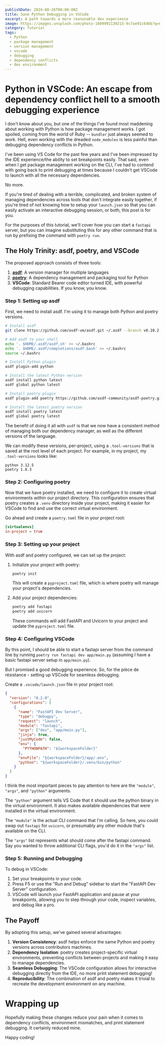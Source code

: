 ```yaml
---
publishDate: 2024-08-26T00:00:00Z
title: Sane Python Debugging in VSCode
excerpt: A path towards a more reasonable dev experience
image: https://images.unsplash.com/photo-1609992130215-9c7ae91c64bb?q=80&w=2671&auto=format&fit=crop&ixlib=rb-4.0.3&ixid=M3wxMjA3fDB8MHxwaG90by1wYWdlfHx8fGVufDB8fHx8fA%3D%3D
category: Tutorial
tags:
  - Python
  - package management
  - version management
  - vscode
  - debugging
  - dependency conflicts
  - dev environment
---
```


# Python in VSCode: An escape from dependency conflict hell to a smooth debugging experience

I don't know about you, but one of the things I've found most maddening about working with Python is how package management works. I got spoiled, coming from the world of Ruby -- `bundler` just always seemed to work. Hell, even working with the dreaded `node_modules` is less painful than debugging dependency conflicts in Python.

I've been using VS Code for the past few years and I've been impressed by the IDE experience/the ability to set breakpoints easily. That said, even when I get package management working on the CLI, I've had to contend with going back to print debugging at times because I couldn't get VSCode to launch with all the necessary dependencies.

No more.

If you're tired of dealing with a terrible, complicated, and broken system of managing dependencies across tools that don't integrate easily together, if you're tired of not knowing how to setup your `launch.json` so that you can easily activate an interactive debugging session, or both, this post is for you.

For the purposes of this tutorial, we'll cover how you can start a `fastapi` server, but you can imagine substituting this for any other command that is run by prefixing the command with `poetry run`.

## The Holy Trinity: asdf, poetry, and VSCode

The proposed approach consists of three tools:

1. [**asdf**](https://asdf-vm.com/): A version manager for multiple languages
2. [**poetry**](https://python-poetry.org/): A dependency management and packaging tool for Python
3. **VSCode**: Standard Bearer code editor turned IDE, with powerful debugging capabilities. If you know, you know.

### Step 1: Setting up asdf

First, we need to install asdf. I'm using it to manage both Python and poetry versions.

```bash
# Install asdf
git clone https://github.com/asdf-vm/asdf.git ~/.asdf --branch v0.10.2

# Add asdf to your shell
echo '. $HOME/.asdf/asdf.sh' >> ~/.bashrc
echo '. $HOME/.asdf/completions/asdf.bash' >> ~/.bashrc
source ~/.bashrc

# Install Python plugin
asdf plugin-add python

# Install the latest Python version
asdf install python latest
asdf global python latest

# Install poetry plugin
asdf plugin-add poetry https://github.com/asdf-community/asdf-poetry.git

# Install the latest poetry version
asdf install poetry latest
asdf global poetry latest
```

The benefit of doing it all with `asdf` is that we now have a consistent method of managing both our dependency manager, as well as the different versions of the language.

We can modify these versions, per-project, using a `.tool-versions` that is saved at the root level of each project.
For example, in my project, my `.tool-versions` looks like:

```
python 3.12.5
poetry 1.8.3
```

### Step 2: Configuring poetry

Now that we have poetry installed, we need to configure it to create virtual environments within our project directory. This configuration ensures that poetry creates a `.venv` directory inside your project, making it easier for VSCode to find and use the correct virtual environment.

Go ahead and create a `poetry.toml` file in your project root:

```toml
[virtualenvs]
in-project = true
```

### Step 3: Setting up your project

With asdf and poetry configured, we can set up the project:

1. Initialize your project with poetry:

   ```bash
   poetry init
   ```

   This will create a `pyproject.toml` file, which is where poetry will manage your project's dependencies.

2. Add your project dependencies:

   ```bash
   poetry add fastapi
   poetry add uvicorn
   ```

   These commands will add FastAPI and Uvicorn to your project and update the `pyproject.toml` file.

### Step 4: Configuring VSCode

By this point, I should be able to start a fastapi server from the command line by running `poetry run fastapi dev app/main.py` (assuming I have a basic fastapi server setup in `app/main.py`).

But I promised a good debugging experience. So, for the pièce de résistance - setting up VSCode for seamless debugging.

Create a `.vscode/launch.json` file in your project root:

```json
{
  "version": "0.2.0",
  "configurations": [
    {
      "name": "FastAPI Dev Server",
      "type": "debugpy",
      "request": "launch",
      "module": "fastapi",
      "args": ["dev", "app/main.py"],
      "jinja": true,
      "justMyCode": false,
      "env": {
        "PYTHONPATH": "${workspaceFolder}"
      },
      "envFile": "${workspaceFolder}/app/.env",
      "python": "${workspaceFolder}/.venv/bin/python"
    }
  ]
}
```

I think the most important pieces to pay attention to here are the `"module"`, `"args"`, and `"python"` arguments.

The `"python"` argument tells VS Code that it should use the python binary in the virtual environment. It also makes available dependencies that were installed in the virtual environment.

The `"module"` is the actual CLI command that I'm calling. So here, you could swap out `fastapi` for `uvicorn`, or presumably any other module that's available on the CLI.

The `"args"` list represents what should come after the fastapi command.
Say you wanted to throw additional CLI flags, you'd do it in the `"args"` list.

### Step 5: Running and Debugging

To debug in VSCode:

1. Set your breakpoints in your code.
2. Press F5 or use the "Run and Debug" sidebar to start the "FastAPI Dev Server" configuration.
3. VSCode will launch your FastAPI application and pause at your breakpoints, allowing you to step through your code, inspect variables, and debug like a pro.

## The Payoff

By adopting this setup, we've gained several advantages:

1. **Version Consistency**: asdf helps enforce the same Python and poetry versions across contributors machines.
2. **Dependency Isolation**: poetry creates project-specific virtual environments, preventing conflicts between projects and making it easy to manage dependencies.
3. **Seamless Debugging**: The VSCode configuration allows for interactive debugging directly from the IDE, no more print statement debugging!
4. **Reproducibility**: The combination of asdf and poetry makes it trivial to recreate the development environment on any machine.

# Wrapping up

Hopefully making these changes reduce your pain when it comes to dependency conflicts, environment mismatches, and print statement debugging. It certainly reduced mine.

Happy coding!
